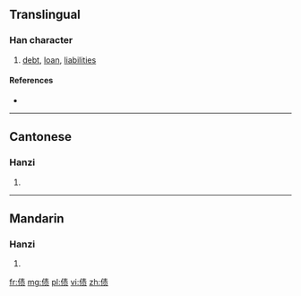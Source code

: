 {{also|債}}
==Translingual==

===Han character===
{{Han char|rn=9|rad=人|as=08|sn=10|four=|canj=人手一人 (OQMO)|ids=⿰[[亻]][[责]]}}

# [[debt]], [[loan]], [[liabilities]]

====References====
* {{Han ref|kx=0109.171|hdz=10170.020|uh=503A|ud=20538}}

----

==Cantonese==

===Hanzi===
{{yue-hanzi|jyut=|y=jaai3|tra=債}}

# {{defn|lang=yue|sort=人08}}

----

==Mandarin==

===Hanzi===
{{cmn-hanzi|tra=債|pin=[[zhài]] ([[zhai4]])|wg=chai<sup>4</sup>}}

# {{defn|lang=cmn|sort=人08}}

[[fr:债]]
[[mg:债]]
[[pl:债]]
[[vi:债]]
[[zh:债]]